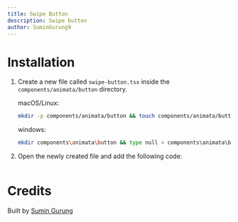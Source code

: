 ```yaml
---
title: Swipe Button
description: Swipe button
author: SuminGurung9
---
```


<ComponentPreview name="button-swipe-button--docs" />

# Installation

1. Create a new file called `swipe-button.tsx` inside the `components/animata/button` directory.

   macOS/Linux:

   ```bash
   mkdir -p components/animata/button && touch components/animata/button/swipe-button.tsx
   ```

   windows:

   ```bash
   mkdir components\animata\button && type null > components\animata\button\swipe-button.tsx
   ```

2. Open the newly created file and add the following code:

   ```jsx file=<rootDir>/animata/button/swipe-button.tsx

   ```

# Credits

Built by [Sumin Gurung](https://github.com/GrgSumin)
